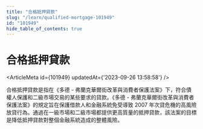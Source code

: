 ```yaml
---
title: "合格抵押貸款"
slug: "/learn/qualified-mortgage-101949"
id: "101949"
hide_table_of_contents: true
---
```



# 合格抵押貸款

<ArticleMeta id={101949} updatedAt={'2023-09-26 13:58:58'} />
<div className='border-solid border-b border-t-0 my-4 border-[var(--ifm-color-gray-300)]' />

合格抵押貸款是指在《多德 - 弗蘭克華爾街改革與消費者保護法案》下，符合債權人保護和二級市場交易的某些要求的貸款。《多德 - 弗蘭克華爾街改革與消費者保護法案》的規定旨在保護借款人和金融系統免受導致 2007 年次貸危機的高風險放貸行為。通過在一級市場和二級市場都提供更高質量的抵押貸款，該法案的目標是降低抵押貸款對整個金融系統造成的整體風險。
